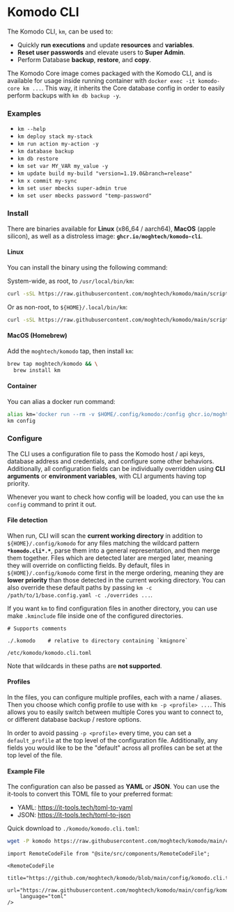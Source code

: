 # Komodo CLI

The Komodo CLI, `km`, can be used to:
  - Quickly **run executions** and update **resources** and **variables**.
  - **Reset user passwords** and elevate users to **Super Admin**. 
  - Perform Database **backup**, **restore**, and **copy**.

The Komodo Core image comes packaged with the Komodo CLI,
and is available for usage inside running container with `docker exec -it komodo-core km ...`.
This way, it inherits the Core database config in order to easily perform backups with `km db backup -y`.

### Examples

  - `km --help`
  - `km deploy stack my-stack`
  - `km run action my-action -y`
  - `km database backup`
  - `km db restore`
  - `km set var MY_VAR my_value -y`
  - `km update build my-build "version=1.19.0&branch=release"`
  - `km x commit my-sync`
  - `km set user mbecks super-admin true`
  - `km set user mbecks password "temp-password"`

### Install

There are binaries available for **Linux** (x86_64 / aarch64), **MacOS** (apple silicon), as
well as a distroless image: **`ghcr.io/moghtech/komodo-cli`**.

#### Linux

You can install the binary using the following command:

System-wide, as root, to `/usr/local/bin/km`:
```bash
curl -sSL https://raw.githubusercontent.com/moghtech/komodo/main/scripts/install-cli.py | python3
```

Or as non-root, to `${HOME}/.local/bin/km`:
```bash
curl -sSL https://raw.githubusercontent.com/moghtech/komodo/main/scripts/install-cli.py | python3 - --user
```

#### MacOS (Homebrew)

Add the `moghtech/komodo` tap, then install `km`:
```bash
brew tap moghtech/komodo && \
  brew install km
```

#### Container

You can alias a docker run command:
```bash
alias km='docker run --rm -v $HOME/.config/komodo:/config ghcr.io/moghtech/komodo-cli km'
km config
```

### Configure

The CLI uses a configuration file to pass the Komodo host / api keys, database address and credentials,
and configure some other behaviors. Additionally, all configuration fields can be individually overridden
using **CLI arguments** or **environment variables**, with CLI arguments having top priority.

Whenever you want to check how config will be loaded, you can use the `km config` command
to print it out.

#### File detection

When run, CLI will scan the **current working directory** in addition to `${HOME}/.config/komodo` for any files matching the wildcard pattern **`*komodo.cli*.*`**,
parse them into a general representation, and then merge them together. Files which are detected later are merged later,
meaning they will override on conflicting fields. By default, files in `${HOME}/.config/komodo` come first
in the merge ordering, meaning they are **lower priority** than those detected in the current working directory.
You can also override these default paths by passing `km -c /path/to/1/base.config.yaml -c ./overrides ...`.

If you want `km` to find configuration files in another directory,
you can use make `.kminclude` file inside one of the configured directories.

```
# Supports comments

./.komodo    # relative to directory containing `kmignore`

/etc/komodo/komodo.cli.toml
```

Note that wildcards in these paths are **not supported**.

#### Profiles

In the files, you can configure multiple profiles, each with a name / aliases. Then you
choose which config profile to use with `km -p <profile> ...`. This allows you to easily switch between
multiple Cores you want to connect to, or different database backup / restore options.

In order to avoid passing `-p <profile>` every time, you can set a
`default_profile` at the top level of the configuration file. Additionally,
any fields you would like to be the "default" across all profiles can be 
set at the top level of the file.

#### Example File

The configuration can also be passed as **YAML** or **JSON**.
You can use the it-tools to convert this TOML file to your preferred format:
  - YAML: https://it-tools.tech/toml-to-yaml
  - JSON: https://it-tools.tech/toml-to-json

Quick download to `./komodo/komodo.cli.toml`:
```bash
wget -P komodo https://raw.githubusercontent.com/moghtech/komodo/main/config/komodo.cli.toml
```

```mdx-code-block
import RemoteCodeFile from "@site/src/components/RemoteCodeFile";

<RemoteCodeFile
	title="https://github.com/moghtech/komodo/blob/main/config/komodo.cli.toml"
	url="https://raw.githubusercontent.com/moghtech/komodo/main/config/komodo.cli.toml"
	language="toml"
/>
```